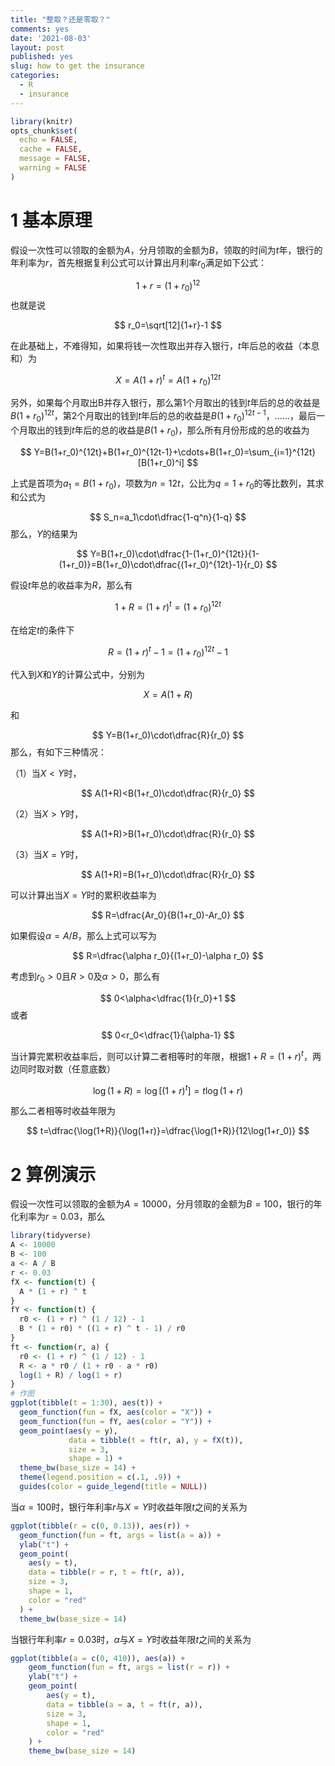 ```yaml
---
title: "整取？还是零取？"
comments: yes
date: '2021-08-03'
layout: post
published: yes
slug: how to get the insurance
categories:
  - R
  - insurance
---
```


```r
library(knitr)
opts_chunk$set(
  echo = FALSE,
  cache = FALSE,
  message = FALSE,
  warning = FALSE
)
```

# 1 基本原理

假设一次性可以领取的金额为$A$，分月领取的金额为$B$，领取的时间为$t$年，银行的年利率为$r$，首先根据复利公式可以计算出月利率$r_0$满足如下公式：

$$
1+r=(1+r_0)^{12} 
$$
也就是说

$$
r_0=\sqrt[12]{1+r}-1
$$

在此基础上，不难得知，如果将钱一次性取出并存入银行，$t$年后总的收益（本息和）为

$$
X=A(1+r)^t=A(1+r_0)^{12t}
$$

另外，如果每个月取出B并存入银行，那么第1个月取出的钱到$t$年后的总的收益是$B(1+r_0)^{12t}$，第2个月取出的钱到$t$年后的总的收益是$B(1+r_0)^{12t-1}$，……，最后一个月取出的钱到$t$年后的总的收益是$B(1+r_0)$，那么所有月份形成的总的收益为

$$
Y=B(1+r_0)^{12t}+B(1+r_0)^{12t-1}+\cdots+B(1+r_0)=\sum_{i=1}^{12t}[B(1+r_0)^i]
$$

<!--more-->

上式是首项为$a_1=B(1+r_0)$，项数为$n=12t$，公比为$q=1+r_0$的等比数列，其求和公式为

$$
S_n=a_1\cdot\dfrac{1-q^n}{1-q}
$$
那么，$Y$的结果为

$$
Y=B(1+r_0)\cdot\dfrac{1-(1+r_0)^{12t}}{1-(1+r_0)}=B(1+r_0)\cdot\dfrac{(1+r_0)^{12t}-1}{r_0}
$$

假设$t$年总的收益率为$R$，那么有

$$
1+R=(1+r)^t=(1+r_0)^{12t}
$$

在给定$t$的条件下

$$
R=(1+r)^t-1=(1+r_0)^{12t}-1
$$

代入到$X$和$Y$的计算公式中，分别为

$$
X=A(1+R)
$$

和

$$
Y=B(1+r_0)\cdot\dfrac{R}{r_0}
$$
那么，有如下三种情况：

（1）当$X<Y$时，

$$
A(1+R)<B(1+r_0)\cdot\dfrac{R}{r_0}
$$

（2）当$X>Y$时，

$$
A(1+R)>B(1+r_0)\cdot\dfrac{R}{r_0}
$$

（3）当$X=Y$时，

$$
A(1+R)=B(1+r_0)\cdot\dfrac{R}{r_0}
$$

可以计算出当$X=Y$时的累积收益率为

$$
R=\dfrac{Ar_0}{B(1+r_0)-Ar_0}
$$

如果假设$\alpha=A/B$，那么上式可以写为

$$
R=\dfrac{\alpha r_0}{(1+r_0)-\alpha r_0}
$$

考虑到$r_0>0$且$R>0$及$\alpha>0$，那么有

$$
0<\alpha<\dfrac{1}{r_0}+1
$$
或者

$$
0<r_0<\dfrac{1}{\alpha-1}
$$

当计算完累积收益率后，则可以计算二者相等时的年限，根据$1+R=(1+r)^t$，两边同时取对数（任意底数）

$$
\log(1+R)=\log[(1+r)^t]=t\log(1+r)
$$

那么二者相等时收益年限为

$$
t=\dfrac{\log(1+R)}{\log(1+r)}=\dfrac{\log(1+R)}{12\log(1+r_0)}
$$

# 2 算例演示

假设一次性可以领取的金额为$A=10000$，分月领取的金额为$B=100$，银行的年化利率为$r=0.03$，那么

```r
library(tidyverse)
A <- 10000
B <- 100
a <- A / B
r <- 0.03
fX <- function(t) {
  A * (1 + r) ^ t
}
fY <- function(t) {
  r0 <- (1 + r) ^ (1 / 12) - 1
  B * (1 + r0) * ((1 + r) ^ t - 1) / r0
}
ft <- function(r, a) {
  r0 <- (1 + r) ^ (1 / 12) - 1
  R <- a * r0 / (1 + r0 - a * r0)
  log(1 + R) / log(1 + r)
}
# 作图
ggplot(tibble(t = 1:30), aes(t)) +
  geom_function(fun = fX, aes(color = "X")) +
  geom_function(fun = fY, aes(color = "Y")) +
  geom_point(aes(y = y),
             data = tibble(t = ft(r, a), y = fX(t)),
             size = 3,
             shape = 1) +
  theme_bw(base_size = 14) +
  theme(legend.position = c(.1, .9)) +
  guides(color = guide_legend(title = NULL))
```

当$\alpha=100$时，银行年利率$r$与$X=Y$时收益年限$t$之间的关系为

```r
ggplot(tibble(r = c(0, 0.13)), aes(r)) +
  geom_function(fun = ft, args = list(a = a)) +
  ylab("t") +
  geom_point(
    aes(y = t),
    data = tibble(r = r, t = ft(r, a)),
    size = 3,
    shape = 1,
    color = "red"
  ) +
  theme_bw(base_size = 14)
```

当银行年利率$r=0.03$时，$\alpha$与$X=Y$时收益年限$t$之间的关系为

```r
ggplot(tibble(a = c(0, 410)), aes(a)) +
    geom_function(fun = ft, args = list(r = r)) +
    ylab("t") +
    geom_point(
        aes(y = t),
        data = tibble(a = a, t = ft(r, a)),
        size = 3,
        shape = 1,
        color = "red"
    ) +
    theme_bw(base_size = 14)
```

